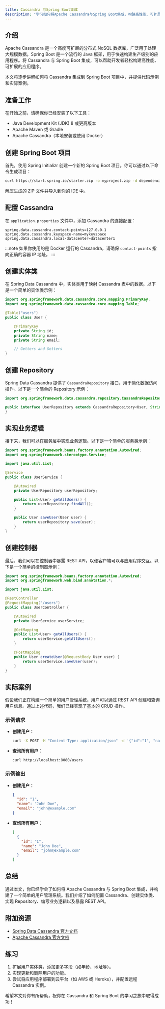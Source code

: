 ```yaml
---
title: Cassandra 与Spring Boot集成
description: "学习如何将Apache Cassandra与Spring Boot集成，构建高性能、可扩展的应用程序。本文适合初学者，包含详细的代码示例和实际案例。"
---
```


## 介绍

Apache Cassandra 是一个高度可扩展的分布式 NoSQL 数据库，广泛用于处理大规模数据。Spring Boot 是一个流行的 Java 框架，用于快速构建生产级别的应用程序。将 Cassandra 与 Spring Boot 集成，可以帮助开发者轻松构建高性能、可扩展的应用程序。

本文将逐步讲解如何将 Cassandra 集成到 Spring Boot 项目中，并提供代码示例和实际案例。

## 准备工作

在开始之前，请确保你已经安装了以下工具：
- Java Development Kit (JDK) 8 或更高版本
- Apache Maven 或 Gradle
- Apache Cassandra（本地安装或使用 Docker）

## 创建 Spring Boot 项目

首先，使用 Spring Initializr 创建一个新的 Spring Boot 项目。你可以通过以下命令生成项目：

```bash
curl https://start.spring.io/starter.zip -o myproject.zip -d dependencies=web,data-cassandra -d type=maven-project
```

解压生成的 ZIP 文件并导入到你的 IDE 中。

## 配置 Cassandra

在 `application.properties` 文件中，添加 Cassandra 的连接配置：

```properties
spring.data.cassandra.contact-points=127.0.0.1
spring.data.cassandra.keyspace-name=mykeyspace
spring.data.cassandra.local-datacenter=datacenter1
```

:::note
如果你使用的是 Docker 运行的 Cassandra，请确保 `contact-points` 指向正确的容器 IP 地址。
:::

## 创建实体类

在 Spring Data Cassandra 中，实体类用于映射 Cassandra 表中的数据。以下是一个简单的实体类示例：

```java
import org.springframework.data.cassandra.core.mapping.PrimaryKey;
import org.springframework.data.cassandra.core.mapping.Table;

@Table("users")
public class User {

    @PrimaryKey
    private String id;
    private String name;
    private String email;

    // Getters and Setters
}
```

## 创建 Repository

Spring Data Cassandra 提供了 `CassandraRepository` 接口，用于简化数据访问操作。以下是一个简单的 Repository 示例：

```java
import org.springframework.data.cassandra.repository.CassandraRepository;

public interface UserRepository extends CassandraRepository<User, String> {
}
```

## 实现业务逻辑

接下来，我们可以在服务层中实现业务逻辑。以下是一个简单的服务类示例：

```java
import org.springframework.beans.factory.annotation.Autowired;
import org.springframework.stereotype.Service;

import java.util.List;

@Service
public class UserService {

    @Autowired
    private UserRepository userRepository;

    public List<User> getAllUsers() {
        return userRepository.findAll();
    }

    public User saveUser(User user) {
        return userRepository.save(user);
    }
}
```

## 创建控制器

最后，我们可以在控制器中暴露 REST API，以便客户端可以与应用程序交互。以下是一个简单的控制器示例：

```java
import org.springframework.beans.factory.annotation.Autowired;
import org.springframework.web.bind.annotation.*;

import java.util.List;

@RestController
@RequestMapping("/users")
public class UserController {

    @Autowired
    private UserService userService;

    @GetMapping
    public List<User> getAllUsers() {
        return userService.getAllUsers();
    }

    @PostMapping
    public User createUser(@RequestBody User user) {
        return userService.saveUser(user);
    }
}
```

## 实际案例

假设我们正在构建一个简单的用户管理系统，用户可以通过 REST API 创建和查询用户信息。通过上述代码，我们已经实现了基本的 CRUD 操作。

### 示例请求

- **创建用户**：
  ```bash
  curl -X POST -H "Content-Type: application/json" -d '{"id":"1", "name":"John Doe", "email":"john@example.com"}' http://localhost:8080/users
  ```

- **查询所有用户**：
  ```bash
  curl http://localhost:8080/users
  ```

### 示例输出

- **创建用户**：
  ```json
  {
    "id": "1",
    "name": "John Doe",
    "email": "john@example.com"
  }
  ```

- **查询所有用户**：
  ```json
  [
    {
      "id": "1",
      "name": "John Doe",
      "email": "john@example.com"
    }
  ]
  ```

## 总结

通过本文，你已经学会了如何将 Apache Cassandra 与 Spring Boot 集成，并构建了一个简单的用户管理系统。我们介绍了如何配置 Cassandra、创建实体类、实现 Repository、编写业务逻辑以及暴露 REST API。

## 附加资源

- [Spring Data Cassandra 官方文档](https://spring.io/projects/spring-data-cassandra)
- [Apache Cassandra 官方文档](https://cassandra.apache.org/doc/latest/)

## 练习

1. 扩展用户实体类，添加更多字段（如年龄、地址等）。
2. 实现更新和删除用户的功能。
3. 尝试将应用程序部署到云平台（如 AWS 或 Heroku），并配置远程 Cassandra 实例。

希望本文对你有所帮助，祝你在 Cassandra 和 Spring Boot 的学习之旅中取得成功！